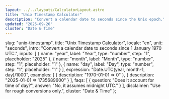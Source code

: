 ```yaml
---
layout: ../../layouts/CalculatorLayout.astro
title: "Unix Timestamp Calculator"
description: "Convert a calendar date to seconds since the Unix epoch."
updated: "2025-09-26"
cluster: "Date & Time"
---
```



  slug: "unix-timestamp",
  title: "Unix Timestamp Calculator",
  locale: "en",
  unit: "seconds",
  intro: "Convert a calendar date to seconds since 1 January 1970 UTC.",
  inputs: [
    { name: "year", label: "Year", type: "number", step: "1", placeholder: "2025" },
    { name: "month", label: "Month", type: "number", step: "1", placeholder: "1" },
    { name: "day", label: "Day", type: "number", step: "1", placeholder: "1" }
  ],
  expression: "Date.UTC(year, month-1, day)/1000",
  examples: [
    { description: "1970-01-01 ⇒ 0" },
    { description: "2025-01-01 ⇒ 1735689600" }
  ],
  faqs: [
    { question: "Does it account for time of day?", answer: "No, it assumes midnight UTC." }
  ],
  disclaimer: "Use for rough conversions only.",
  cluster: "Date & Time"
};

<Calculator schema={schema} />
